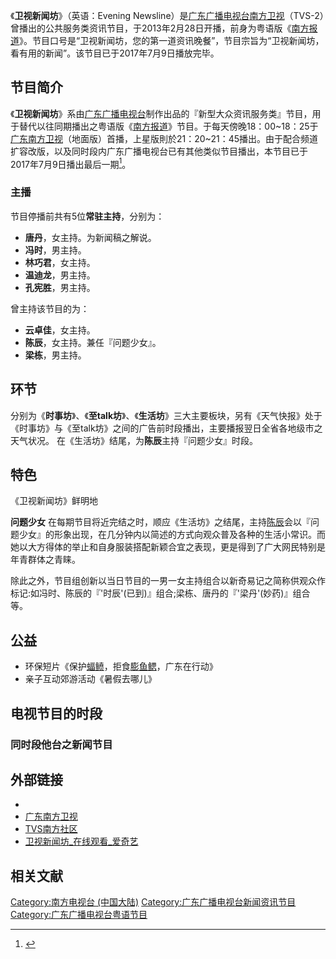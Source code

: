
{{about|广东南方卫视之新闻资讯类节目|上海的电视节目'''新闻坊'''|新闻坊}}
{{电视节目信息框
|名称          = 卫视新闻坊
|类型          = 新闻资讯
|英文名称       = Evening Newsline
|地区          = {{CHN}}[[广东省|广东省]][[广州市|广州市]]
|别名          = 
|主持          = 孔宪胜、唐丹、冯时、林巧君、温迪龙、梁栋、陈辰
|语言          = [[粤语|粤语]]
|開始         = 2013年2月28日
|结束         = 2017年7月9日
|声音制式      = [[立體聲|立體聲]]
|图片         = TVS Evening Newsline.jpg
|标语         = 卫视新闻坊 您的第一道资讯晚餐
|制片人       = 南方电视台新闻中心<br /><small>（2013年-2014年）</small><br />广东广播电视台电视新闻中心<small>（2015年-2017年）</small><br />
|相关节目      =
|电视网1      = [[广东广播电视台|广东广播电视台]][[广东南方卫视|南方卫视]]
|图像制式1     = 4:3 SDTV 576i
|播出国家1     = {{CHN}}[[广东省|广东省]]
|每集长度1     = 25分钟
}}

《'''卫视新闻坊'''》（英语：Evening Newsline）是[[广东广播电视台|广东广播电视台]][[南方卫视|南方卫视]]（TVS-2）曾播出的公共服务类资讯节目，于2013年2月28日开播，前身为粤语版《[[南方报道|南方报道]]》。节目口号是“卫视新闻坊，您的第一道资讯晚餐”，节目宗旨为“卫视新闻坊，看有用的新闻”。该节目已于2017年7月9日播放完毕。

==节目简介==
《'''卫视新闻坊'''》系由[[广东广播电视台|广东广播电视台]]制作出品的『新型大众资讯服务类』节目，用于替代以往同期播出之粤语版《[[南方报道|南方报道]]》节目。于每天傍晚18：00~18：25于[[广东南方卫视|广东南方卫视]]（地面版）首播，上星版則於21：20~21：45播出。由于配合频道扩容改版，以及同时段内广东广播电视台已有其他类似节目播出，本节目已于2017年7月9日播出最后一期<ref>{{Cite web|url=https://mp.weixin.qq.com/s?src=3&timestamp=1499759959&ver=1&signature=qTRPb4OTirXevuHlPqoCjl9gZSkgvUDHD1KSEAsxqbB7y6yU4txaD2BemdiMgVGZzJUB*iRKo9mg8Ljue90-fOyAgxiT4D89jzfMz8UU1GzuqEvpDPfBmho6pTUJB1LZnH6z2oT3Dj5gysIaP8E7ocbZ6AJLAtpr8GmB7zdsfYU=|title=讲不出再见  今日，卫视新闻坊圆满大收官！|accessdate=2017-07-11|author=|date=|publisher=}}</ref>。

===主播===
节目停播前共有5位'''常驻主持'''，分别为：
*'''唐丹'''，女主持。为新闻稿之解说。
*'''冯时'''，男主持。
*'''林巧君'''，女主持。  
*'''温迪龙'''，男主持。  
*'''孔宪胜'''，男主持。  
曾主持该节目的为：
*'''云卓佳'''，女主持。  
*'''陈辰'''，女主持。兼任『问题少女』。  
*'''梁栋'''，男主持。

==环节==
分别为《'''时事坊'''》、《'''至talk坊'''》、《'''生活坊'''》三大主要板块，另有《天气快报》处于《时事坊》与《至talk坊》之间的广告前时段播出，主要播报翌日全省各地级市之天气状况。  
在《生活坊》结尾，为'''陈辰'''主持『问题少女』时段。

==特色==
{{fact|『以聊天的方式说新闻，讓觀眾及時了解“後院籬笆墻”的新聞。』
『新闻不是主持人板起脸来说教，而应是以轻松互动的形式与观众交流』——《卫视新闻坊》节目宣传}}

《卫视新闻坊》鲜明地{{fact|比其他同时段新闻节目提早10分钟播出，避开18:00的新闻“拥挤”时段;因此节目标榜为'''您的第一道资讯晚餐'''。}}

'''问题少女'''
在每期节目将近完结之时，顺应《生活坊》之结尾，主持[[陈辰|陈辰]]会以『问题少女』的形象出现，在几分钟内以简述的方式向观众普及各种的生活小常识。而她以大方得体的举止和自身服装搭配新颖合宜之表现，更是得到了广大网民特别是年青群体之青睐。

除此之外，节目组创新以当日节目的一男一女主持组合以新奇易记之简称供观众作标记:如冯时、陈辰的『'时辰'(已到)』组合;梁栋、唐丹的『'梁丹'(妙药)』组合等。

==公益==
*环保短片《保护[[蝠鲼|蝠鲼]]，拒食[[膨鱼鳃|膨鱼鳃]]，广东在行动》
*亲子互动郊游活动《暑假去哪儿》

==电视节目的时段==
{{電視節目的變遷
|電視台={{CHN}}[[广东广播电视台|广东广播电视台]][[南方卫视|南方卫视]]
|播放檔次=星期一至日 17:50-18:25 時段
|節目名稱=卫视新闻坊
|上一節目=[[情感調查|情感調查]]
|下一節目=[[南方气象|南方气象]] 
}}

=== 同时段他台之新闻节目 ===
{{電視節目的變遷
|電視台={{CHN}}[[广东广播电视台|广东广播电视台]][[珠江频道|珠江频道]]
|播放檔次=星期一至日 18:00-18:55 時段
|節目名稱=珠江新闻眼
|上一節目=[[今日财经|今日财经]]
|下一節目=[[珠江剧场|珠江剧场]] 
}}

{{電視節目的變遷
|電視台={{CHN}}[[中央电视台新闻频道|中央电视台新闻频道]]
|播放檔次=星期一至日 18:00-18:55 時段
|節目名稱=共同关注
|上一節目=[[新闻直播间|新闻直播间]]
|下一節目=[[新闻联播|新闻联播]] 
}}

{{電視節目的變遷
|電視台={{HKG}}[[亚洲電視|亚洲電視]][[本港台|本港台]]
|播放檔次=星期一至日 18:00-18:25 時段
|節目名稱=[[六點鐘新聞|六點鐘新聞]]
|上一節目=[[当年今日|当年今日]]
|下一節目=[[亞洲電視經濟快訊|經濟快訊]]
}}

==外部链接==
*{{sinaweibo|weishixinwenfang|卫视新闻坊}}
*[[广东南方卫视|广东南方卫视]]
*[https://web.archive.org/web/20110923190952/http://www.hitvs.cn/ TVS南方社区]
*[https://web.archive.org/web/20140808050204/http://m.iqiyi.com/zixun/s/200519901.html?msrc=6_55_97 卫视新闻坊_在线观看_爱奇艺]




==相关文献==
[[Category:南方电视台_(中国大陆)|Category:南方电视台 (中国大陆)]]
[[Category:广东广播电视台新闻资讯节目|Category:广东广播电视台新闻资讯节目]]
[[Category:广东广播电视台粤语节目|Category:广东广播电视台粤语节目]]